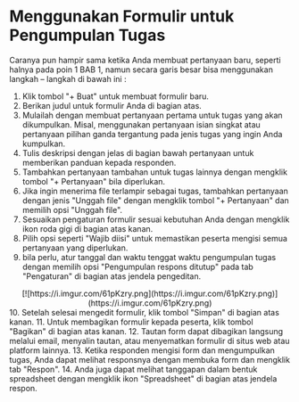 # Menggunakan Formulir untuk Pengumpulan Tugas

Caranya pun hampir sama ketika Anda membuat pertanyaan baru, seperti halnya pada poin 1 BAB 1, namun secara garis besar bisa menggunakan langkah – langkah di bawah ini :
1. Klik tombol "+ Buat" untuk membuat formulir baru.
2. Berikan judul untuk formulir Anda di bagian atas.
3. Mulailah dengan membuat pertanyaan pertama untuk tugas yang akan dikumpulkan. Misal, menggunakan pertanyaan isian singkat atau pertanyaan pilihan ganda tergantung pada jenis tugas yang ingin Anda kumpulkan.
4. Tulis deskripsi dengan jelas di bagian bawah pertanyaan untuk memberikan panduan kepada responden.
5. Tambahkan pertanyaan tambahan untuk tugas lainnya dengan mengklik tombol "+ Pertanyaan" bila diperlukan.
6. Jika ingin menerima file terlampir sebagai tugas, tambahkan pertanyaan dengan jenis "Unggah file" dengan mengklik tombol "+ Pertanyaan" dan memilih opsi "Unggah file".
7. Sesuaikan pengaturan formulir sesuai kebutuhan Anda dengan mengklik ikon roda gigi di bagian atas kanan.
8. Pilih opsi seperti "Wajib diisi" untuk memastikan peserta mengisi semua pertanyaan yang diperlukan.
9. bila perlu, atur tanggal dan waktu tenggat waktu pengumpulan tugas dengan memilih opsi "Pengumpulan respons ditutup" pada tab "Pengaturan" di bagian atas jendela pengeditan.
<div align  = "center">
[![https://i.imgur.com/61pKzry.png](https://i.imgur.com/61pKzry.png)](https://i.imgur.com/61pKzry.png)
</div>
10. Setelah selesai mengedit formulir, klik tombol "Simpan" di bagian atas kanan.
11. Untuk membagikan formulir kepada peserta, klik tombol "Bagikan" di bagian atas kanan.
12. Tautan form dapat dibagikan langsung melalui email, menyalin tautan, atau menyematkan formulir di situs web atau platform lainnya.
13. Ketika responden mengisi form dan mengumpulkan tugas, Anda dapat melihat responsnya dengan membuka form dan mengklik tab "Respon".
14. Anda juga dapat melihat tanggapan dalam bentuk spreadsheet dengan mengklik ikon "Spreadsheet" di bagian atas jendela respon.
